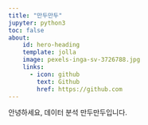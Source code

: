 ```yaml
---
title: "만두만두"
jupyter: python3
toc: false
about:  
    id: hero-heading
    template: jolla
    image: pexels-inga-sv-3726788.jpg
    links: 
      - icon: github
        text: Github
        href: https://github.com
---
```



안녕하세요, 데이터 분석 만두만두입니다.



